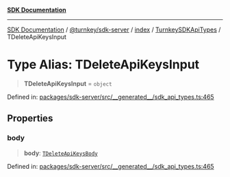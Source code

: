 [**SDK Documentation**](../../../../../../README.mdx)

***

[SDK Documentation](../../../../../../packages.mdx) / [@turnkey/sdk-server](../../../../README.mdx) / [index](../../../README.mdx) / [TurnkeySDKApiTypes](../README.mdx) / TDeleteApiKeysInput

# Type Alias: TDeleteApiKeysInput

> **TDeleteApiKeysInput** = `object`

Defined in: [packages/sdk-server/src/\_\_generated\_\_/sdk\_api\_types.ts:465](https://github.com/tkhq/sdk/blob/3a88af7d1d927c6022706911d6af0f92f1440e00/packages/sdk-server/src/__generated__/sdk_api_types.ts#L465)

## Properties

### body

> **body**: [`TDeleteApiKeysBody`](TDeleteApiKeysBody.mdx)

Defined in: [packages/sdk-server/src/\_\_generated\_\_/sdk\_api\_types.ts:465](https://github.com/tkhq/sdk/blob/3a88af7d1d927c6022706911d6af0f92f1440e00/packages/sdk-server/src/__generated__/sdk_api_types.ts#L465)
